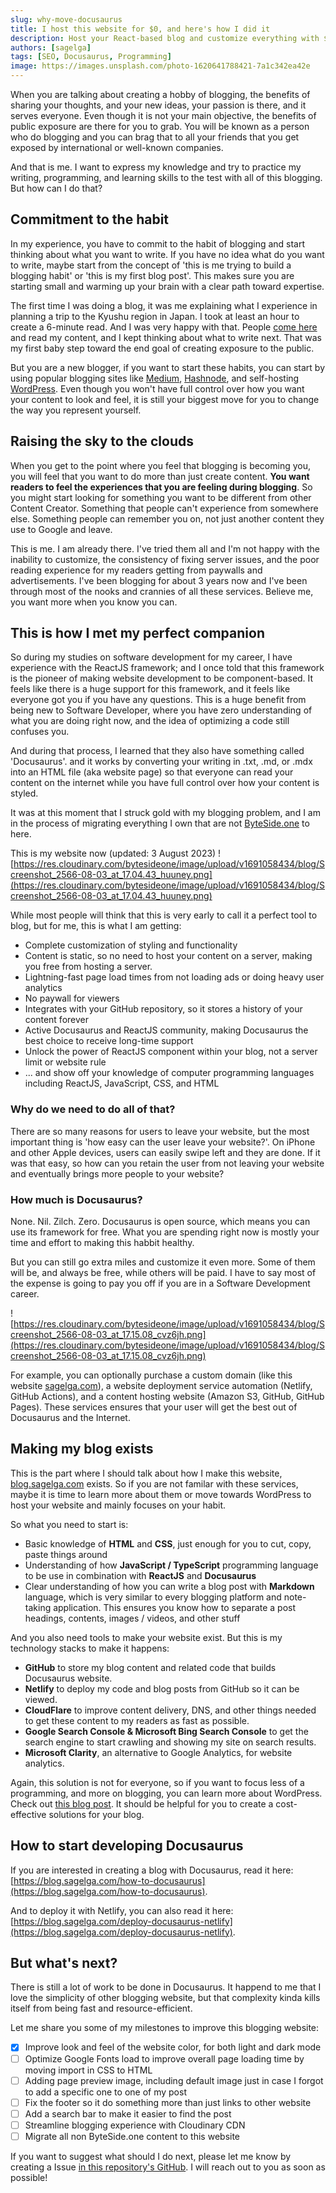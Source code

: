 ```yaml
---
slug: why-move-docusaurus
title: I host this website for $0, and here's how I did it
description: Host your React-based blog and customize everything with $0
authors: [sagelga]
tags: [SEO, Docusaurus, Programming]
image: https://images.unsplash.com/photo-1620641788421-7a1c342ea42e
---
```


When you are talking about creating a hobby of blogging, the benefits of sharing your thoughts, and your new ideas, your passion is there, and it serves everyone. Even though it is not your main objective, the benefits of public exposure are there for you to grab. You will be known as a person who do blogging and you can brag that to all your friends that you get exposed by international or well-known companies.

And that is me. I want to express my knowledge and try to practice my writing, programming, and learning skills to the test with all of this blogging. But how can I do that?

<!--truncate-->

## Commitment to the habit

In my experience, you have to commit to the habit of blogging and start thinking about what you want to write. If you have no idea what do you want to write, maybe start from the concept of 'this is me trying to build a blogging habit' or 'this is my first blog post'. This makes sure you are starting small and warming up your brain with a clear path toward expertise.

The first time I was doing a blog, it was me explaining what I experience in planning a trip to the Kyushu region in Japan. I took at least an hour to create a 6-minute read. And I was very happy with that. People [come here](https://sagelga.medium.com/) and read my content, and I kept thinking about what to write next. That was my first baby step toward the end goal of creating exposure to the public.

But you are a new blogger, if you want to start these habits, you can start by using popular blogging sites like [Medium](https://medium.com), [Hashnode](https://hashnode.com), and self-hosting [WordPress](https://wordpress.org). Even though you won't have full control over how you want your content to look and feel, it is still your biggest move for you to change the way you represent yourself.

## Raising the sky to the clouds

When you get to the point where you feel that blogging is becoming you, you will feel that you want to do more than just create content.
**You want readers to feel the experiences that you are feeling during blogging**. So you might start looking for something you want to be different from other Content Creator. Something that people can't experience from somewhere else. Something people can remember you on, not just another content they use to Google and leave.

This is me. I am already there. I've tried them all and I'm not happy with the inability to customize, the consistency of fixing server issues, and the poor reading experience for my readers getting from paywalls and advertisements. I've been blogging for about 3 years now and I've been through most of the nooks and crannies of all these services. Believe me, you want more when you know you can.

## This is how I met my perfect companion

So during my studies on software development for my career, I have experience with the ReactJS framework; and I once told that this framework is the pioneer of making website development to be component-based.
It feels like there is a huge support for this framework, and it feels like everyone got you if you have any questions. This is a huge benefit from being new to Software Developer, where you have zero understanding of what you are doing right now, and the idea of optimizing a code still confuses you.

And during that process, I learned that they also have something called 'Docusaurus'. and it works by converting your writing in .txt, .md, or .mdx into an HTML file (aka website page) so that everyone can read your content on the internet while you have full control over how your content is styled.

It was at this moment that I struck gold with my blogging problem, and I am in the process of migrating everything I own that are not [ByteSide.one](https://byteside.one) to here.

This is my website now (updated: 3 August 2023)
![https://res.cloudinary.com/bytesideone/image/upload/v1691058434/blog/Screenshot_2566-08-03_at_17.04.43_huuney.png](https://res.cloudinary.com/bytesideone/image/upload/v1691058434/blog/Screenshot_2566-08-03_at_17.04.43_huuney.png)

While most people will think that this is very early to call it a perfect tool to blog, but for me, this is what I am getting:

-   Complete customization of styling and functionality
-   Content is static, so no need to host your content on a server, making you free from hosting a server.
-   Lightning-fast page load times from not loading ads or doing heavy user analytics
-   No paywall for viewers
-   Integrates with your GitHub repository, so it stores a history of your content forever
-   Active Docusaurus and ReactJS community, making Docusaurus the best choice to receive long-time support
-   Unlock the power of ReactJS component within your blog, not a server limit or website rule
-   ... and show off your knowledge of computer programming languages including ReactJS, JavaScript, CSS, and HTML

### Why do we need to do all of that?

There are so many reasons for users to leave your website, but the most important thing is 'how easy can the user leave your website?'. On iPhone and other Apple devices, users can easily swipe left and they are done. If it was that easy, so how can you retain the user from not leaving your website and eventually brings more people to your website?

### How much is Docusaurus?

None. Nil. Zilch. Zero. Docusaurus is open source, which means you can use its framework for free.
What you are spending right now is mostly your time and effort to making this habbit healthy.

But you can still go extra miles and customize it even more. Some of them will be, and always be free, while others will be paid. I have to say most of the expense is going to pay you off if you are in a Software Development career.

![https://res.cloudinary.com/bytesideone/image/upload/v1691058434/blog/Screenshot_2566-08-03_at_17.15.08_cvz6jh.png](https://res.cloudinary.com/bytesideone/image/upload/v1691058434/blog/Screenshot_2566-08-03_at_17.15.08_cvz6jh.png)

For example, you can optionally purchase a custom domain (like this website [sagelga.com](https://sagelga.com)), a website deployment service automation (Netlify, GitHub Actions), and a content hosting website (Amazon S3, GitHub, GitHub Pages). These services ensures that your user will get the best out of Docusaurus and the Internet.

## Making my blog exists

This is the part where I should talk about how I make this website, [blog.sagelga.com](https://blog.sagelga.com) exists. So if you are not familar with these services, maybe it is time to learn more about them or move towards WordPress to host your website and mainly focuses on your habit.

So what you need to start is:

-   Basic knowledge of **HTML** and **CSS**, just enough for you to cut, copy, paste things around
-   Understanding of how **JavaScript / TypeScript** programming language to be use in combination with **ReactJS** and **Docusaurus**
-   Clear understanding of how you can write a blog post with **Markdown** language, which is very similar to every blogging platform and note-taking application. This ensures you know how to separate a post headings, contents, images / videos, and other stuff

And you also need tools to make your website exist. But this is my technology stacks to make it happens:

-   **GitHub** to store my blog content and related code that builds Docusaurus website.
-   **Netlify** to deploy my code and blog posts from GitHub so it can be viewed.
-   **CloudFlare** to improve content delivery, DNS, and other things needed to get these content to my readers as fast as possible.
-   **Google Search Console & Microsoft Bing Search Console** to get the search engine to start crawling and showing my site on search results.
-   **Microsoft Clarity**, an alternative to Google Analytics, for website analytics.

Again, this solution is not for everyone, so if you want to focus less of a programming, and more on blogging, you can learn more about WordPress. Check out [this blog post](https://blog.sagelga.com/lightsail-wordpress-aws). It should be helpful for you to create a cost-effective solutions for your blog.

## How to start developing Docusaurus

If you are interested in creating a blog with Docusaurus, read it here: [https://blog.sagelga.com/how-to-docusaurus](https://blog.sagelga.com/how-to-docusaurus).

And to deploy it with Netlify, you can also read it here: [https://blog.sagelga.com/deploy-docusaurus-netlify](https://blog.sagelga.com/deploy-docusaurus-netlify).

## But what's next?

There is still a lot of work to be done in Docusaurus. It happend to me that I love the simplicity of other blogging website, but that complexity kinda kills itself from being fast and resource-efficient.

Let me share you some of my milestones to improve this blogging website:

-   [x] Improve look and feel of the website color, for both light and dark mode
-   [ ] Optimize Google Fonts load to improve overall page loading time by moving import in CSS to HTML
-   [ ] Adding page preview image, including default image just in case I forgot to add a specific one to one of my post
-   [ ] Fix the footer so it do something more than just links to other website
-   [ ] Add a search bar to make it easier to find the post
-   [ ] Streamline blogging experience with Cloudinary CDN
-   [ ] Migrate all non ByteSide.one content to this website

If you want to suggest what should I do next, please let me know by creating a Issue [in this repository's GitHub](https://github.com/sagelga/blog/issues). I will reach out to you as soon as possible!
